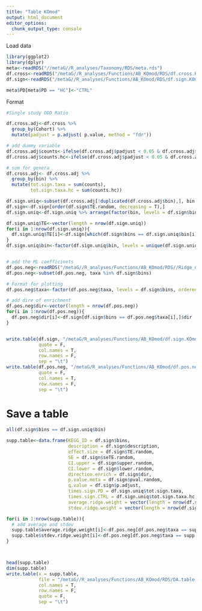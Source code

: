 ```yaml
---
title: "Table KOmod"
output: html_document
editor_options: 
  chunk_output_type: console
---
```

Load data
```r
library(ggplot2)
library(dplyr)
meta<-readRDS("//metaG//R_analyses/Taxonomy/RDS/meta.rds")
df.cross<-readRDS("/metaG//R_analyses/Functions/AB_KOmod/RDS/df.cross.KOmod.rds")
df.sign<-readRDS("/metaG//R_analyses/Functions/AB_KOmod/RDS/df.sign.KOmod.rds")

meta$PD[meta$PD == "HC"]<-"CTRL"
```

Format
```r

#Single study ODD Ratio 

df.cross.adj<-df.cross %>%
  group_by(Cohort) %>%
  mutate(padjust = p.adjust( p.value, method = "fdr"))

# add dummy variable
df.cross.adj$counts<-ifelse(df.cross.adj$padjust < 0.05 & df.cross.adj$estimate > 0, 1, 0)
df.cross.adj$counts.hc<-ifelse(df.cross.adj$padjust < 0.05 & df.cross.adj$estimate < 0, 1, 0)

# sum for genera
df.cross.adj<- df.cross.adj %>%
  group_by(bin) %>%
  mutate(tot.sign.taxa = sum(counts),
         tot.sign.taxa.hc = sum(counts.hc))

df.sign.uniq<-subset(df.cross.adj[!duplicated(df.cross.adj$bin),], bin %in% df.sign$bins)
df.sign<-df.sign[order(df.sign$TE.random, decreasing = T),]
df.sign.uniq<-df.sign.uniq %>% arrange(factor(bin, levels = df.sign$bins)) 

df.sign.uniq$TE<-vector(length = nrow(df.sign.uniq))
for(i in 1:nrow(df.sign.uniq)){
  df.sign.uniq$TE[i]<-df.sign[which(df.sign$bins == df.sign.uniq$bin[i]),]$TE.random
}
df.sign.uniq$bin<-factor(df.sign.uniq$bin, levels = unique(df.sign.uniq$bin))


# add the ML coefficinets
df.pos.neg<-readRDS("/metaG//R_analyses/Functions/AB_KOmod/RDS//Ridge_df.pos.neg.rds")
df.pos.neg<-subset(df.pos.neg, taxa %in% df.sign$bins)

# Format for plotting
df.pos.neg$taxa<-factor(df.pos.neg$taxa, levels = df.sign$bins, ordered = T)

# add dire of enrichment 
df.pos.neg$dir<-vector(length = nrow(df.pos.neg))
for(i in 1:nrow(df.pos.neg)){
  df.pos.neg$dir[i]<-df.sign[df.sign$bins == df.pos.neg$taxa[i],]$dir
}


write.table(df.sign, "/metaG/R_analyses/Functions/AB_KOmod/df.sign.KOmod.txt",
            quote = F,
            col.names = T,
            row.names = F,
            sep = "\t")
write.table(df.pos.neg, "/metaG/R_analyses/Functions/AB_KOmod/df.pos.neg.KOmod.txt",
            quote = F,
            col.names = T,
            row.names = F,
            sep = "\t")
```


# Save a table
```r

all(df.sign$bins == df.sign.uniq$bin)

supp.table<-data.frame(KEGG_ID = df.sign$bins,
                       description = df.sign$description, 
                       effect.size = df.sign$TE.random,
                       SE = df.sign$seTE.random,
                       CI.upper = df.sign$upper.random,
                       CI.lower = df.sign$lower.random,
                       direction.enrich = df.sign$dir,
                       p.value.meta = df.sign$pval.random,
                       q.value = df.sign$p.adjust,
                       times.sign.PD = df.sign.uniq$tot.sign.taxa,
                       times.sign.CTRL = df.sign.uniq$tot.sign.taxa.hc,
                       average.ridge.weight = vector(length = nrow(df.sign)),
                       stdev.ridge.weight = vector(length = nrow(df.sign)))

for(i in 1:nrow(supp.table)){
  # add average and stdev
  supp.table$average.ridge.weight[i]<-df.pos.neg[df.pos.neg$taxa == supp.table$KEGG_ID[i],"average"][1,1] %>% unlist() *-1
  supp.table$stdev.ridge.weight[i]<-df.pos.neg[df.pos.neg$taxa == supp.table$KEGG_ID[i],"stdev"][1,1] %>% unlist()
}



head(supp.table)
dim(supp.table)
write.table(x = supp.table, 
            file = "/metaG//R_analyses/Functions/AB_KOmod/RDS/DA.table.complete.txt",
            col.names = T, 
            row.names = F, 
            quote = F,
            sep = "\t")
```
